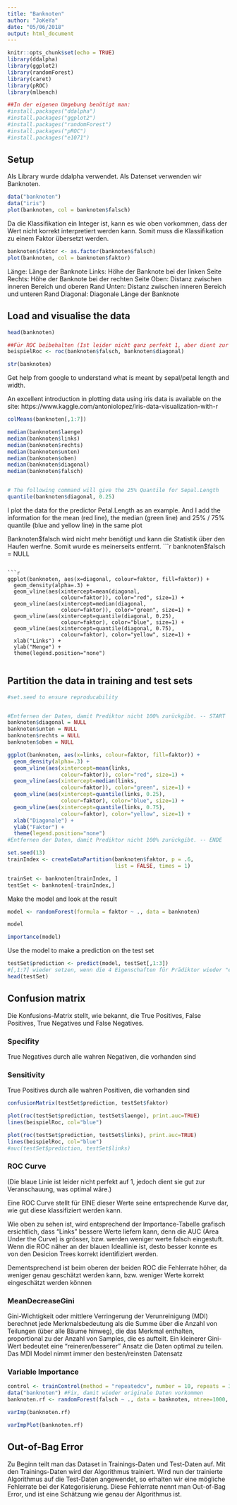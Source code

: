 ```yaml
---
title: "Banknoten"
author: "JoKeYa"
date: "05/06/2018"
output: html_document
---
```


```r
knitr::opts_chunk$set(echo = TRUE)
library(ddalpha)
library(ggplot2)
library(randomForest)
library(caret)
library(pROC)
library(mlbench)

##In der eigenen Umgebung benötigt man:
#install.packages("ddalpha")
#install.packages("ggplot2")
#install.packages("randomForest")
#install.packages("pROC")
#install.packages("e1071")
```


## Setup
Als Library wurde ddalpha verwendet.
Als Datenset verwenden wir Banknoten.
```r
data("banknoten")
data("iris")
plot(banknoten, col = banknoten$falsch)
```

Da die Klassifikation ein Integer ist, kann es wie oben vorkommen, dass der Wert nicht korrekt interpretiert werden kann.
Somit muss die Klassifikation zu einem Faktor übersetzt werden.
```r
banknoten$faktor <- as.factor(banknoten$falsch)
plot(banknoten, col = banknoten$faktor)
```
Länge: Länge der Banknote
Links: Höhe der Banknote bei der linken Seite
Rechts: Höhe der Banknote bei der rechten Seite
Oben: Distanz zwischen inneren Bereich und oberen Rand
Unten: Distanz zwischen inneren Bereich und unteren Rand
Diagonal: Diagonale Länge der Banknote

## Load and visualise the data 


```r
head(banknoten)

##Für ROC beibehalten (Ist leider nicht ganz perfekt 1, aber dient zur Anschauung)
beispielRoc <- roc(banknoten$falsch, banknoten$diagonal)

str(banknoten)

```

Get help from google to understand what is meant by sepal/petal length and width. 

An excellent introduction in plotting data using iris data 
is available on the site: 
https://www.kaggle.com/antoniolopez/iris-data-visualization-with-r

```r

colMeans(banknoten[,1:7])

median(banknoten$laenge)
median(banknoten$links)
median(banknoten$rechts)
median(banknoten$unten)
median(banknoten$oben)
median(banknoten$diagonal)
median(banknoten$falsch)


# The following command will give the 25% Quantile for Sepal.Length
quantile(banknoten$diagonal, 0.25)

```

I plot the data for the predictor Petal.Length as an example.
And I add the information for the mean (red line), the median (green line) and 25% / 75% quantile (blue and yellow line) in the same plot


Banknoten$falsch wird nicht mehr benötigt und kann die Statistik über den Haufen werfne.
Somit wurde es meinerseits entfernt.
```r

banknoten$falsch = NULL

```

```r

ggplot(banknoten, aes(x=diagonal, colour=faktor, fill=faktor)) +
  geom_density(alpha=.3) +
  geom_vline(aes(xintercept=mean(diagonal,
                 colour=faktor)), color="red", size=1) +
  geom_vline(aes(xintercept=median(diagonal,
                 colour=faktor)), color="green", size=1) +
  geom_vline(aes(xintercept=quantile(diagonal, 0.25),
                 colour=faktor), color="blue", size=1) +
  geom_vline(aes(xintercept=quantile(diagonal, 0.75),
                 colour=faktor), color="yellow", size=1) +
  xlab("Links") +  
  ylab("Menge") +
  theme(legend.position="none")
  
```


## Partition the data in training and test sets

```r
#set.seed to ensure reproducability


#Entfernen der Daten, damit Prediktor nicht 100% zurückgibt. -- START
banknoten$diagonal = NULL
banknoten$unten = NULL
banknoten$rechts = NULL
banknoten$oben = NULL

ggplot(banknoten, aes(x=links, colour=faktor, fill=faktor)) +
  geom_density(alpha=.3) +
  geom_vline(aes(xintercept=mean(links,
                 colour=faktor)), color="red", size=1) +
  geom_vline(aes(xintercept=median(links,
                 colour=faktor)), color="green", size=1) +
  geom_vline(aes(xintercept=quantile(links, 0.25),
                 colour=faktor), color="blue", size=1) +
  geom_vline(aes(xintercept=quantile(links, 0.75),
                 colour=faktor), color="yellow", size=1) +
  xlab("Diagonale") +  
  ylab("Faktor") +
  theme(legend.position="none")
#Entfernen der Daten, damit Prediktor nicht 100% zurückgibt. -- ENDE

set.seed(13) 
trainIndex <- createDataPartition(banknoten$faktor, p = .6, 
                                  list = FALSE, times = 1)

trainSet <- banknoten[trainIndex, ]
testSet <- banknoten[-trainIndex,]
```

Make the model and look at the result
```r


model <- randomForest(formula = faktor ~ ., data = banknoten)

model

importance(model)
```

Use the model to make a prediction on the test set 
```r
testSet$prediction <- predict(model, testSet[,1:3])
#[,1:7] wieder setzen, wenn die 4 Eigenschaften für Prädiktor wieder "eingeschalten" werden.
head(testSet)

```

## Confusion matrix
Die Konfusions-Matrix stellt, wie bekannt, die True Positives, False Positives, True Negatives und False Negatives.

### Specifity
True Negatives durch alle wahren Negativen, die vorhanden sind

### Sensitivity
True Positives durch alle wahren Positiven, die vorhanden sind
```r

confusionMatrix(testSet$prediction, testSet$faktor)

plot(roc(testSet$prediction, testSet$laenge), print.auc=TRUE)
lines(beispielRoc, col="blue")

plot(roc(testSet$prediction, testSet$links), print.auc=TRUE)
lines(beispielRoc, col="blue")
#auc(testSet$prediction, testSet$links)


```

### ROC Curve
(Die blaue Linie ist leider nicht perfekt auf 1, jedoch dient sie gut zur Veranschauung, was optimal wäre.)


Eine ROC Curve stellt für EINE dieser Werte seine entsprechende Kurve dar, wie gut diese klassifiziert werden kann.


Wie oben zu sehen ist, wird entsprechend der Importance-Tabelle grafisch ersichtlich, dass "Links" bessere Werte liefern kann, denn die AUC (Area Under the Curve) is grösser, bzw. werden weniger werte falsch eingestuft.
Wenn die ROC näher an der blauen Ideallinie ist, desto besser konnte es von den Desicion Trees korrekt identifiziert werden.

Dementsprechend ist beim oberen der beiden ROC die Fehlerrate höher, da weniger genau geschätzt werden kann, bzw. weniger Werte korrekt eingeschätzt werden können


### MeanDecreaseGini

Gini-Wichtigkeit oder mittlere Verringerung der Verunreinigung (MDI) berechnet jede Merkmalsbedeutung als die Summe über die Anzahl von Teilungen (über alle Bäume hinweg), die das Merkmal enthalten, proportional zu der Anzahl von Samples, die es aufteilt.
Ein kleinerer Gini-Wert bedeutet eine "reinerer/besserer" Ansatz die Daten optimal zu teilen.
Das MDI Model nimmt immer den besten/reinsten Datensatz

### Variable Importance
```r
control <- trainControl(method = "repeatedcv", number = 10, repeats = 3)
data("banknoten") #Fix, damit wieder originale Daten vorkommen
banknoten.rf <- randomForest(falsch ~ ., data = banknoten, ntree=1000, keep.forest=FALSE, importance=TRUE)

varImp(banknoten.rf)

varImpPlot(banknoten.rf)
```

## Out-of-Bag Error

Zu Beginn teilt man das Dataset in Trainings-Daten und Test-Daten auf. Mit den Trainings-Daten wird der Algorithmus trainiert. Wird nun der trainierte Algorithmus auf die Test-Daten angewendet, so erhalten wir eine mögliche Fehlerrate bei der Kategorisierung. Diese Fehlerrate nennt man Out-of-Bag Error, und ist eine Schätzung wie genau der Algorithmus ist.
